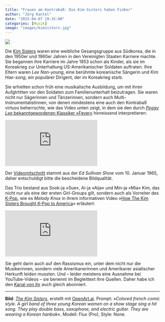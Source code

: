 ```yaml
---
title: "Frauen am Kontrabaß: Die Kim-Sisters haben Fieber"
author: "Jörg Kantel"
date: "2025-04-07 19:35:00"
categories: [Musik]
image: "images/kimsisters.jpg"
---
```


[![](images/kimsisters-b.jpg)](https://www.flickr.com/photos/schockwellenreiter/54437153250/)

Die [Kim Sisters](https://en.wikipedia.org/wiki/The_Kim_Sisters) waren eine weibliche Gesangsgruppe aus Südkorea, die in den 1950er und 1960er Jahren in den Vereinigten Staaten Karriere machte. Sie begannen ihre Karriere im Jahre 1953 schon als Kinder, als sie im Koreakrieg zur Unterhaltung US-Amerikanischer Soldaten auftraten. Ihre Eltern waren *Lee Nan-young*, eine berühmte koreanische Sängerin und *Kim Hae-song*, ein populärer Dirigent, der im Koreakrieg starb.

Sie erhielten schon früh eine musikalische Ausbildung, um mit ihren Aufgtrtitten vor den Soldaten zum Familienunterhalt beizutragen. Sie waren nicht nur Sägerinnen und Tänzerinnen, sondern auch Multi-Instrumentalistinnen, von denen mindestens eine auch den Kontrabaß virtuos beherrschte, wie das Video unten zeigt, in dem sie den durch [*Peggy Lee* bekanntgewordenen Klassiker »Fever«](https://zeitlupe.ch/panorama/kultur/musik/fever-von-peggy-lee/) hinreissend interpretieren:

<iframe class="if16_9" src="https://www.youtube.com/embed/qE8vPoq8AfY?si=mRY7obdDwfSj9sOQ" title="YouTube video player" frameborder="0" allow="accelerometer; autoplay; clipboard-write; encrypted-media; gyroscope; picture-in-picture; web-share" referrerpolicy="strict-origin-when-cross-origin" allowfullscreen></iframe>

Der [Videomitschnitt](https://www.youtube.com/watch?v=qE8vPoq8AfY) stammt aus der *Ed Sullivan Show* vom 10. Januar 1965, daher entschuldigt bitte die bescheidene Bildqualität.

Das Trio bestand aus Sook-ja »Sue«, Ai-ja »Aija« und Min-ja »Mia« Kim, das nicht nur als eine der ersten Girl-Groups gilt, sondern auch als Vorreiter des [K-Pop](https://de.wikipedia.org/wiki/K-Pop), wie es *Melody Knox* in ihrem informativen Video »[How The Kim Sisters Brought K-Pop to America](https://www.youtube.com/watch?v=buhXGuBLnho)« erläutert:

<iframe class="if16_9" src="https://www.youtube.com/embed/buhXGuBLnho?si=vHwqSmOCYxLuuJ6B" title="YouTube video player" frameborder="0" allow="accelerometer; autoplay; clipboard-write; encrypted-media; gyroscope; picture-in-picture; web-share" referrerpolicy="strict-origin-when-cross-origin" allowfullscreen></iframe>

Sie geht darin auch auf den Rassismus ein, unter dem nicht nur die Musikerinnen, sondern viele Amerikanerinnen und Amerikaner asiatischer Herkunft leiden mussten. Und -- leider meistens eine Ausnahme bei YouTube-Videos -- sie benennt im Begleittext ihre Quellen. Daher habe ich den [Kanal von ihr](https://www.youtube.com/@melodyknoxyt) auch gleich abonniert.

---

**Bild**: *[The Kim Sisters](https://www.flickr.com/photos/schockwellenreiter/54437153250/)*, erstellt mit [OpenArt.ai](https://openart.ai/home). Prompt: »*Colored french comic style. A girl band of three young Korean women on a show stage sing a hit song. They play double bass, saxophone, and electric guitar. They are wearing a Korean hanbok*«. Modell: Flux (Pro), Style: None.